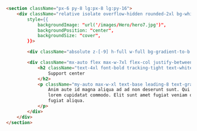 ```html
<section className="px-6 py-8 lg:px-8 lg:py-16">
    <div className="relative isolate overflow-hidden rounded-2xl bg-white shadow-xl shadow-gray-400"
        style={{
            backgroundImage: "url('/images/Hero/hero7.jpg')",
            backgroundPosition: "center",
            backgroundSize: "cover",
        }}>

        <div className="absolute z-[-9] h-full w-full bg-gradient-to-b from-black/30 to-black/70"></div>

        <div className="mx-auto flex max-w-7xl flex-col justify-between gap-y-5 px-6 py-20 md:gap-x-10 lg:flex-row lg:px-8">
            <h2 className="text-4xl font-bold tracking-tight text-white sm:text-6xl">
                Support center
            </h2>
            <p className="my-auto max-w-xl text-base leading-8 text-gray-100 md:text-lg">
                Anim aute id magna aliqua ad ad non deserunt sunt. Qui irure qui
                lorem cupidatat commodo. Elit sunt amet fugiat veniam occaecat
                fugiat aliqua.
            </p>
        </div>
    </div>
</section>
```
